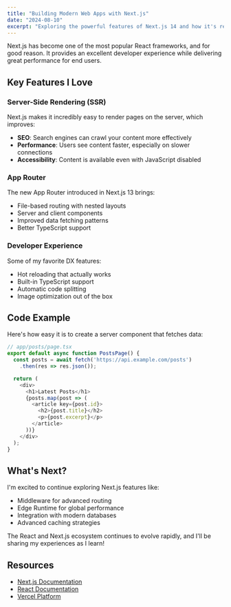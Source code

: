 ```yaml
---
title: "Building Modern Web Apps with Next.js"
date: "2024-08-10"
excerpt: "Exploring the powerful features of Next.js 14 and how it's revolutionizing React development."
---
```


Next.js has become one of the most popular React frameworks, and for good reason. It provides an excellent developer experience while delivering great performance for end users.

## Key Features I Love

### Server-Side Rendering (SSR)

Next.js makes it incredibly easy to render pages on the server, which improves:

- **SEO**: Search engines can crawl your content more effectively
- **Performance**: Users see content faster, especially on slower connections
- **Accessibility**: Content is available even with JavaScript disabled

### App Router

The new App Router introduced in Next.js 13 brings:

- File-based routing with nested layouts
- Server and client components
- Improved data fetching patterns
- Better TypeScript support

### Developer Experience

Some of my favorite DX features:

- Hot reloading that actually works
- Built-in TypeScript support
- Automatic code splitting
- Image optimization out of the box

## Code Example

Here's how easy it is to create a server component that fetches data:

```typescript
// app/posts/page.tsx
export default async function PostsPage() {
  const posts = await fetch('https://api.example.com/posts')
    .then(res => res.json());

  return (
    <div>
      <h1>Latest Posts</h1>
      {posts.map(post => (
        <article key={post.id}>
          <h2>{post.title}</h2>
          <p>{post.excerpt}</p>
        </article>
      ))}
    </div>
  );
}
```

## What's Next?

I'm excited to continue exploring Next.js features like:

- Middleware for advanced routing
- Edge Runtime for global performance
- Integration with modern databases
- Advanced caching strategies

The React and Next.js ecosystem continues to evolve rapidly, and I'll be sharing my experiences as I learn!

## Resources

- [Next.js Documentation](https://nextjs.org/docs)
- [React Documentation](https://react.dev)
- [Vercel Platform](https://vercel.com)

